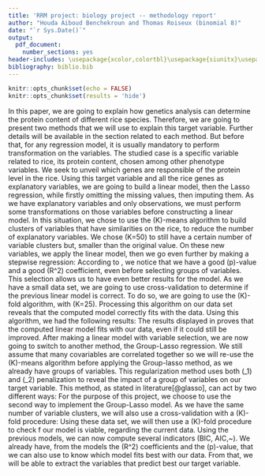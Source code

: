 ```yaml
---
title: 'RRM project: biology project -- methodology report'
author: "Houda Aiboud Benchekroun and Thomas Roiseux (binomial 8)"
date: "`r Sys.Date()`"
output: 
  pdf_document: 
    number_sections: yes
header-includes: \usepackage{xcolor,colortbl}\usepackage{siunitx}\usepackage{array,float,booktabs,diagbox}\sisetup{group-separator={,},group-minimum-digits={3}}\definecolor{dgreen}{RGB}{0,180,0}
bibliography: biblio.bib
---
```

```r
knitr::opts_chunk$set(echo = FALSE)
knitr::opts_chunk$set(results = 'hide')
```
\rule{\linewidth}{0.1pt}
\section{Introduction}
In this paper, we are going to explain how genetics analysis can determine the protein content of different rice species.
Therefore, we are going to present two methods that we will use to explain this target variable.
Further details will be available in the section related to each method.
But before that, for any regression model, it is usually mandatory to perform transformation on the variables.\par
The studied case is a specific variable related to rice, its protein content, chosen among \num{38} other phenotype variables.
We seek to unveil which genes are responsible of the protein level in the rice.
\par
Using this target variable and all the rice genes as explanatory variables, we are going to build a linear model, then the Lasso regression, while firstly omitting the missing values, then imputing them.
\section{Linear model with omission of missing values}
As we have \num{36901} explanatory variables and only \num{413} observations, we must perform some transformations on those variables before constructing a linear model.\par
In this situation, we chose to use the \(K\)-means algorithm to build clusters of variables that have similarities on the rice, to reduce the number of explanatory variables.
We chose \(K=50\) to still have a certain number of variable clusters but, smaller than the original value.\par
On these \num{50} new variables, we apply the linear model, then we go even further by making a stepwise regression:
\begin{table}[H]
\centering
\begin{tabular}{@{}|>{}c|S|S|@{}}
\toprule
\rowcolor{cyan}\diagbox{Situation}{Value}&\multicolumn{1}{c|}{\(R^2\)}&\multicolumn{1}{c|}{\(p\)-value}\\
\midrule
\cellcolor{cyan}Before&\cellcolor{red}0.71828&\cellcolor{green}3.854e-5\\
\midrule
\cellcolor{cyan}After&\cellcolor{red}0.7067&\cellcolor{green}1.97e-7\\
\bottomrule
\end{tabular}
\caption{\(p\)-values and \(R^2\) coefficients from the linear model, before and after the stepwise selection}
\label{tab:lm}
\end{table}
According to \hyperref[tab:lm]{Table~\ref*{tab:lm}}, we notice that we have a good \(p\)-value and a good \(R^2\) coefficient, even before selecting groups of variables.
This selection allows us to have even better results for the model.
\section{Cross-validation of the linear model}
As we have a small data set, we are going to use cross-validation to determine if the previous linear model is correct. To do so, we are going to use the \(K\)-fold algorithm, with \(K=25\).
Processing this algorithm on our data set reveals that the computed model correctly fits with the data.\par
Using this algorithm, we had the following results:
\begin{table}[H]
\centering
\begin{tabular}{@{}|c|S|@{}}
\toprule
\cellcolor{cyan}\(R^2\)&\cellcolor{dgreen}0.7182\\
\midrule
\cellcolor{cyan}\(p\)-value&\cellcolor{dgreen}3.854e-5\\
\bottomrule
\end{tabular}
\caption{Validation of the previous linear model}
\label{tab:vallm}
\end{table}
The results displayed in \hyperref[tab:vallm]{Table~\ref*{tab:vallm}} proves that the computed linear model fits with our data, even if it could still be improved.
\section{Group-Lasso regression}
After making a linear model with variable selection, we are now going to switch to another method, the Group-Lasso regression.
We still assume that many covariables are correlated together so we will re-use the \(K\)-means algorithm before applying the Group-lasso method, as we already have groups of variables.\par
This regularization method uses both \(\ell_1\) and \(\ell_2\) penalization to reveal the impact of a group of variables on our target variable.\par
This method, as stated in literature[@glasso], can act by two different ways:
\begin{enumerate}
\item The first way, described in , uses overlapping groups. Each variable in a group has a specific weight, depending on the group. This means that a variable can be in several groups at the same time.
\item Another way, where each variable can only appear once in the model, meaning that it can be only in one group. Should this group be removed, then the variable is dropped from the model, among with all other variables from the group.
\end{enumerate}
For the purpose of this project, we choose to use the second way to implement the Group-Lasso model.
\section{Validating the model}
As we have the same number of variable clusters, we will also use a cross-validation with a \(K\)-fold procedure:
\begin{enumerate}
\item A first subset of \qty{80}{\%} of the data, that will be used as a training set.
\item A second one, made of the remaining \qty{20}{\%} data, to test our model.
\end{enumerate}
Using these data set, we will then use a \(K\)-fold procedure to check f our model is viable, regarding the current data.
\section{Comparizon between both models}
Using the previous models, we can now compute several indicators (BIC, AIC,~\ldots). We already have, from the models the \(R^2\) coefficients and the \(p\)-value, that we can also use to know which model fits best with our data. From that, we will be able to extract the variables that predict best our target variable.
\section*{References}
\bibliography{biblio.bib}
